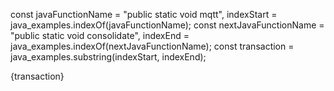 const javaFunctionName = "public static void mqtt",
  indexStart = java_examples.indexOf(javaFunctionName);
const nextJavaFunctionName = "public static void consolidate",
  indexEnd = java_examples.indexOf(nextJavaFunctionName);
const transaction = java_examples.substring(indexStart, indexEnd);

<CodeBlock className="language-java">{transaction}</CodeBlock>
